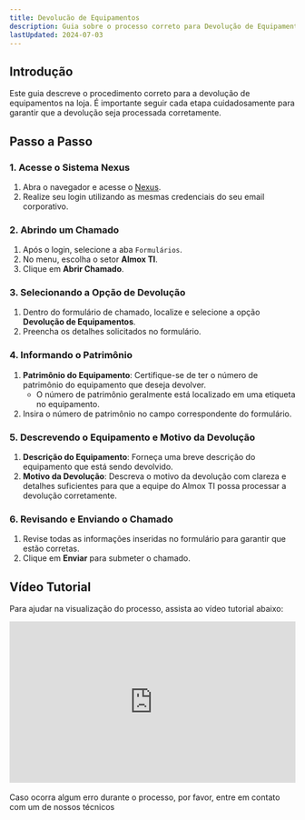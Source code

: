 ```yaml
---
title: Devolucão de Equipamentos
description: Guia sobre o processo correto para Devolução de Equipamentos para a CDAM.
lastUpdated: 2024-07-03
---
```



## Introdução

Este guia descreve o procedimento correto para a devolução de equipamentos na loja. É importante seguir cada etapa cuidadosamente para garantir que a devolução seja processada corretamente.

## Passo a Passo

### 1. Acesse o Sistema Nexus

<Steps>

1. Abra o navegador e acesse o [Nexus](https://nexus.lojasmm.com.br).
2. Realize seu login utilizando as mesmas credenciais do seu email corporativo.

</Steps>

### 2. Abrindo um Chamado

<Steps>

1. Após o login, selecione a aba `Formulários`.
2. No menu, escolha o setor **Almox TI**.
3. Clique em **Abrir Chamado**.

</Steps>

### 3. Selecionando a Opção de Devolução

<Steps>

1. Dentro do formulário de chamado, localize e selecione a opção **Devolução de Equipamentos**.
2. Preencha os detalhes solicitados no formulário.

</Steps>

### 4. Informando o Patrimônio

<Steps>

1. **Patrimônio do Equipamento**: Certifique-se de ter o número de patrimônio do equipamento que deseja devolver.
   - O número de patrimônio geralmente está localizado em uma etiqueta no equipamento.
2. Insira o número de patrimônio no campo correspondente do formulário.

</Steps>

### 5. Descrevendo o Equipamento e Motivo da Devolução

<Steps>

1. **Descrição do Equipamento**: Forneça uma breve descrição do equipamento que está sendo devolvido.
2. **Motivo da Devolução**: Descreva o motivo da devolução com clareza e detalhes suficientes para que a equipe do Almox TI possa processar a devolução corretamente.

</Steps>

### 6. Revisando e Enviando o Chamado

<Steps>

1. Revise todas as informações inseridas no formulário para garantir que estão corretas.
2. Clique em **Enviar** para submeter o chamado.

</Steps>

## Vídeo Tutorial

Para ajudar na visualização do processo, assista ao vídeo tutorial abaixo:

<div style="position:relative;padding-bottom:56.25%;height:0;overflow:hidden;"> <iframe style="width:100%;height:100%;position:absolute;left:0px;top:0px;overflow:hidden" frameborder="0" type="text/html" src="https://www.dailymotion.com/embed/video/k2ekx2QbnlupkLB2LSA" width="100%" height="100%" allowfullscreen title="Dailymotion Video Player" > </iframe> </div>

<br/>

<Aside type="tip">Caso ocorra algum erro durante o processo, por favor, entre em contato com um de nossos técnicos</Aside>
